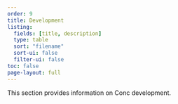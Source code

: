 ```yaml
---
order: 9
title: Development
listing:
  fields: [title, description]
  type: table
  sort: "filename"
  sort-ui: false
  filter-ui: false
toc: false
page-layout: full
---
```


This section provides information on Conc development. 